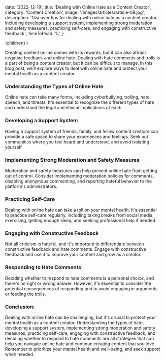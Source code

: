 
  date: '2022-12-19',
  title: 'Dealing with Online Hate as a Content Creator',
  category: 'Content Creation',
  image: '/images/articles/article-09.jpg',
  description:
    'Discover tips for dealing with online hate as a content creator, including developing a support system, implementing strong moderation and safety measures, practicing self-care, and engaging with constructive feedback.',
  timeToRead: '5',
}

  <ArticleLayout meta={meta}>{children}</ArticleLayout>
)

Creating content online comes with its rewards, but it can also attract negative feedback and online hate. Dealing with hate comments and trolls is a part of being a content creator, but it can be difficult to manage. In this blog post, we'll explore ways to deal with online hate and protect your mental health as a content creator.

### Understanding the Types of Online Hate

Online hate can take many forms, including cyberbullying, trolling, hate speech, and threats. It's essential to recognize the different types of hate and understand the legal and ethical implications of each.

### Developing a Support System

Having a support system of friends, family, and fellow content creators can provide a safe space to share your experiences and feelings. Seek out communities where you feel heard and understood, and avoid isolating yourself.

### Implementing Strong Moderation and Safety Measures

Moderation and safety measures can help prevent online hate from getting out of control. Consider implementing moderation policies for comments, disabling anonymous commenting, and reporting hateful behavior to the platform's administrators.

### Practicing Self-Care

Dealing with online hate can take a toll on your mental health. It's essential to practice self-care regularly, including taking breaks from social media, exercising, getting enough sleep, and seeking professional help if needed.

### Engaging with Constructive Feedback

Not all criticism is hateful, and it's important to differentiate between constructive feedback and hate comments. Engage with constructive feedback and use it to improve your content and grow as a creator.

### Responding to Hate Comments

Deciding whether to respond to hate comments is a personal choice, and there's no right or wrong answer. However, it's essential to consider the potential consequences of responding and to avoid engaging in arguments or feeding the trolls.

### Conclusion:

Dealing with online hate can be challenging, but it's crucial to protect your mental health as a content creator. Understanding the types of hate, developing a support system, implementing strong moderation and safety measures, practicing self-care, engaging with constructive feedback, and deciding whether to respond to hate comments are all strategies that can help you navigate online hate and continue creating content that you love. Remember to prioritize your mental health and well-being, and seek support when needed.
